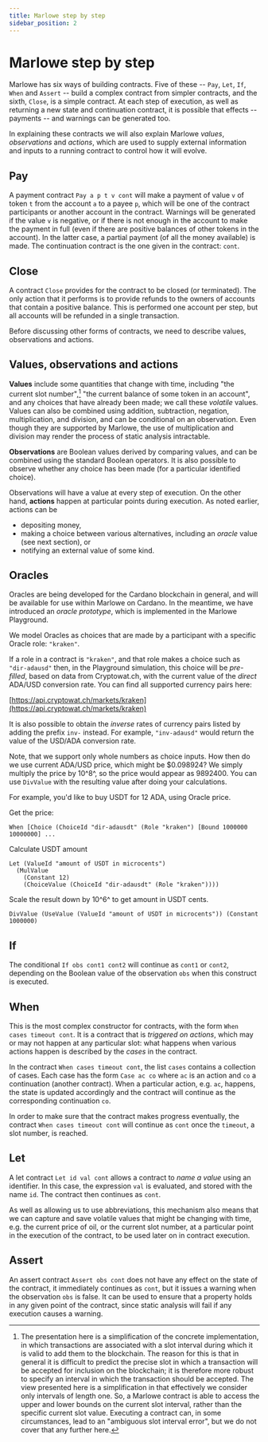 ```yaml
---
title: Marlowe step by step
sidebar_position: 2
---
```


# Marlowe step by step

Marlowe has six ways of building contracts. Five of these -- `Pay`,
`Let`, `If`, `When` and `Assert` -- build a complex contract from
simpler contracts, and the sixth, `Close`, is a simple contract. At each
step of execution, as well as returning a new state and continuation
contract, it is possible that effects -- payments -- and warnings can be
generated too.

In explaining these contracts we will also explain Marlowe *values*,
*observations* and *actions*, which are used to supply external
information and inputs to a running contract to control how it will
evolve.

## Pay

A payment contract `Pay a p t v cont` will make a payment of value `v`
of token `t` from the account `a` to a payee `p`, which will be one of
the contract participants or another account in the contract. Warnings
will be generated if the value `v` is negative, or if there is not
enough in the account to make the payment in full (even if there are
positive balances of other tokens in the account). In the latter case, a
partial payment (of all the money available) is made. The continuation
contract is the one given in the contract: `cont`.

## Close

A contract `Close` provides for the contract to be closed (or
terminated). The only action that it performs is to provide refunds to
the owners of accounts that contain a positive balance. This is
performed one account per step, but all accounts will be refunded in a
single transaction.

Before discussing other forms of contracts, we need to describe values,
observations and actions.

## Values, observations and actions

**Values** include some quantities that change with time, including "the
current slot number",[^1] "the current balance of some token in an
account", and any choices that have already been made; we call these
*volatile* values. Values can also be combined using addition,
subtraction, negation, multiplication, and division, and can be
conditional on an observation. Even though they are supported by
Marlowe, the use of multiplication and division may render the process
of static analysis intractable.

**Observations** are Boolean values derived by comparing values, and can
be combined using the standard Boolean operators. It is also possible to
observe whether any choice has been made (for a particular identified
choice).

Observations will have a value at every step of execution. On the other
hand, **actions** happen at particular points during execution. As noted
earlier, actions can be

-   depositing money,
-   making a choice between various alternatives, including an *oracle*
    value (see next section), or
-   notifying an external value of some kind.

## Oracles

Oracles are being developed for the Cardano blockchain in general, and
will be available for use within Marlowe on Cardano. In the meantime, we
have introduced an *oracle prototype*, which is implemented in the
Marlowe Playground.

We model Oracles as choices that are made by a participant with a
specific Oracle role: `"kraken"`.

If a role in a contract is `"kraken"`, and that role makes a choice such
as `"dir-adausd"` then, in the Playground simulation, this choice will
be *pre-filled*, based on data from Cryptowat.ch, with the current value
of the *direct* ADA/USD conversion rate. You can find all supported
currency pairs here: 

   [https://api.cryptowat.ch/markets/kraken](https://api.cryptowat.ch/markets/kraken)

It is also possible to obtain the *inverse* rates of currency pairs
listed by adding the prefix `inv-` instead. For example, `"inv-adausd"`
would return the value of the USD/ADA conversion rate.

Note, that we support only whole numbers as choice inputs. How then do
we use current ADA/USD price, which might be $0.098924? We simply
multiply the price by 10^8^, so the price would appear as 9892400. You
can use `DivValue` with the resulting value after doing your
calculations.

For example, you'd like to buy USDT for 12 ADA, using Oracle price.

Get the price:

    When [Choice (ChoiceId "dir-adausdt" (Role "kraken") [Bound 1000000 10000000] ...

Calculate USDT amount

    Let (ValueId "amount of USDT in microcents")
      (MulValue
        (Constant 12)
        (ChoiceValue (ChoiceId "dir-adausdt" (Role "kraken"))))

Scale the result down by 10^6^ to get amount in USDT cents.

    DivValue (UseValue (ValueId "amount of USDT in microcents")) (Constant 1000000)

## If

The conditional `If obs cont1 cont2` will continue as `cont1` or
`cont2`, depending on the Boolean value of the observation `obs` when
this construct is executed.

## When

This is the most complex constructor for contracts, with the form
`When cases timeout cont`. It is a contract that is *triggered on
actions*, which may or may not happen at any particular slot: what
happens when various actions happen is described by the *cases* in the
contract.

In the contract `When cases timeout cont`, the list `cases` contains a
collection of cases. Each case has the form `Case ac co` where `ac` is
an action and `co` a continuation (another contract). When a particular
action, e.g. `ac`, happens, the state is updated accordingly and the
contract will continue as the corresponding continuation `co`.

In order to make sure that the contract makes progress eventually, the
contract `When cases timeout cont` will continue as `cont` once the
`timeout`, a slot number, is reached.

## Let

A let contract `Let id val cont` allows a contract to *name a value*
using an identifier. In this case, the expression `val` is evaluated,
and stored with the name `id`. The contract then continues as `cont`.

As well as allowing us to use abbreviations, this mechanism also means
that we can capture and save volatile values that might be changing with
time, e.g. the current price of oil, or the current slot number, at a
particular point in the execution of the contract, to be used later on
in contract execution.

## Assert

An assert contract `Assert obs cont` does not have any effect on the
state of the contract, it immediately continues as `cont`, but it issues
a warning when the observation `obs` is false. It can be used to ensure
that a property holds in any given point of the contract, since static
analysis will fail if any execution causes a warning.

[^1]: The presentation here is a simplification of the concrete
    implementation, in which transactions are associated with a slot
    interval during which it is valid to add them to the blockchain. The
    reason for this is that in general it is difficult to predict the
    precise slot in which a transaction will be accepted for inclusion
    on the blockchain; it is therefore more robust to specify an
    interval in which the transaction should be accepted. The view
    presented here is a simplification in that effectively we consider
    only intervals of length one. So, a Marlowe contract is able to
    access the upper and lower bounds on the current slot interval,
    rather than the specific current slot value. Executing a contract
    can, in some circumstances, lead to an "ambiguous slot interval
    error", but we do not cover that any further here.
